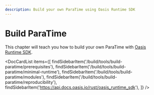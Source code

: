 ```yaml
---
description: Build your own ParaTime using Oasis Runtime SDK
---
```



# Build ParaTime

This chapter will teach you how to build your own ParaTime with [Oasis Runtime
SDK].

<DocCardList items={[
    findSidebarItem('/build/tools/build-paratime/prerequisites'),
    findSidebarItem('/build/tools/build-paratime/minimal-runtime'),
    findSidebarItem('/build/tools/build-paratime/modules'),
    findSidebarItem('/build/tools/build-paratime/reproducibility'),
    findSidebarItem('https://api.docs.oasis.io/rust/oasis_runtime_sdk'),
]} />

[Oasis Runtime SDK]:
  https://github.com/oasisprotocol/oasis-sdk/tree/main/runtime-sdk
